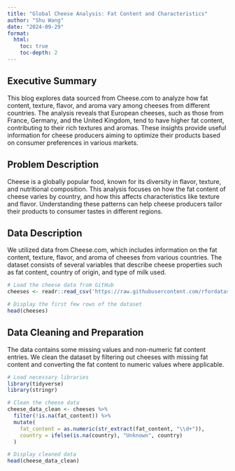 ```yaml
---
title: "Global Cheese Analysis: Fat Content and Characteristics"
author: "Shu Wang"
date: "2024-09-29"
format:
  html:
    toc: true
    toc-depth: 2
---
```


## Executive Summary

This blog explores data sourced from Cheese.com to analyze how fat content, texture, flavor, and aroma vary among cheeses from different countries. The analysis reveals that European cheeses, such as those from France, Germany, and the United Kingdom, tend to have higher fat content, contributing to their rich textures and aromas. These insights provide useful information for cheese producers aiming to optimize their products based on consumer preferences in various markets.

## Problem Description

Cheese is a globally popular food, known for its diversity in flavor, texture, and nutritional composition. This analysis focuses on how the fat content of cheese varies by country, and how this affects characteristics like texture and flavor. Understanding these patterns can help cheese producers tailor their products to consumer tastes in different regions.

## Data Description

We utilized data from Cheese.com, which includes information on the fat content, texture, flavor, and aroma of cheeses from various countries. The dataset consists of several variables that describe cheese properties such as fat content, country of origin, and type of milk used.

```r
# Load the cheese data from GitHub
cheeses <- readr::read_csv('https://raw.githubusercontent.com/rfordatascience/tidytuesday/master/data/2024/2024-06-04/cheeses.csv')

# Display the first few rows of the dataset
head(cheeses)
```

## Data Cleaning and Preparation

The data contains some missing values and non-numeric fat content entries. We clean the dataset by filtering out cheeses with missing fat content and converting the fat content to numeric values where applicable.

```r
# Load necessary libraries
library(tidyverse)
library(stringr)

# Clean the cheese data
cheese_data_clean <- cheeses %>%
  filter(!is.na(fat_content)) %>%
  mutate(
    fat_content = as.numeric(str_extract(fat_content, "\\d+")),
    country = ifelse(is.na(country), "Unknown", country)
  )

# Display cleaned data
head(cheese_data_clean)
```

